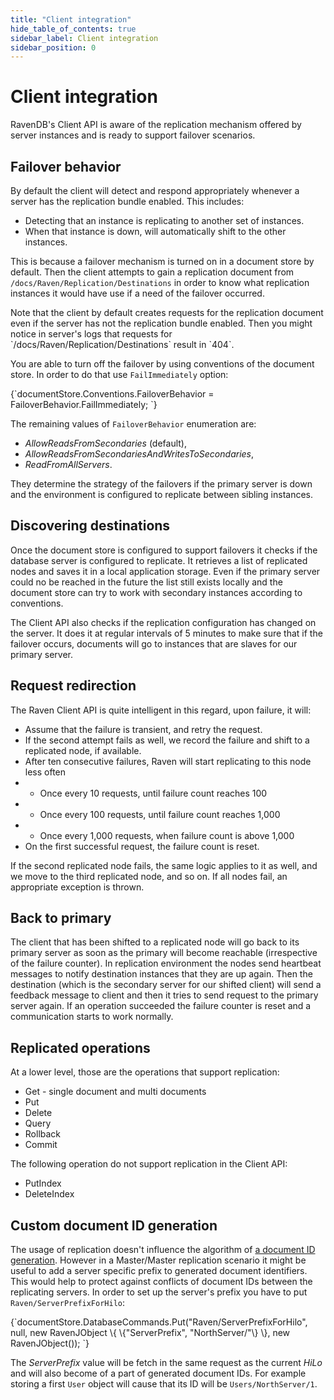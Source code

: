 ```yaml
---
title: "Client integration"
hide_table_of_contents: true
sidebar_label: Client integration
sidebar_position: 0
---
```



# Client integration

RavenDB's Client API is aware of the replication mechanism offered by server instances and is ready to support failover scenarios.

## Failover behavior

 By default the client will detect and respond appropriately whenever a server has the replication bundle enabled. This includes:

* Detecting that an instance is replicating to another set of instances.
* When that instance is down, will automatically shift to the other instances.

This is because a failover mechanism is turned on in a document store by default. Then the client attempts to gain a replication document from `/docs/Raven/Replication/Destinations` in order to know what replication instances it would have use if a need of the failover occurred.

<Admonition type="note" title="Note">
Note that the client by default creates requests for the replication document even if the server has not the replication bundle enabled. Then you might notice in server's logs that requests for `/docs/Raven/Replication/Destinations` result in `404`.
</Admonition>

You are able to turn off the failover by using conventions of the document store. In order to do that use `FailImmediately` option:

<TabItem value="client_integration_1" label="client_integration_1">
<CodeBlock language="csharp">
{`documentStore.Conventions.FailoverBehavior = FailoverBehavior.FailImmediately;
`}
</CodeBlock>
</TabItem>

The remaining values of `FailoverBehavior` enumeration are:

* *AllowReadsFromSecondaries* (default),
* *AllowReadsFromSecondariesAndWritesToSecondaries*,
* *ReadFromAllServers*.

They determine the strategy of the failovers if the primary server is down and the environment is configured to replicate between sibling instances.

## Discovering destinations

Once the document store is configured to support failovers it checks if the database server is configured to replicate. It retrieves a list of replicated nodes and saves it in a local application storage. Even if the primary server could no be reached in the future the list still exists locally and the document store can try to work with secondary instances according to conventions.

The Client API also checks if the replication configuration has changed on the server. It does it at regular intervals of 5 minutes to make sure that if the failover occurs, documents will go to instances that are slaves for our primary server.

## Request redirection

The Raven Client API is quite intelligent in this regard, upon failure, it will:

* Assume that the failure is transient, and retry the request.
* If the second attempt fails as well, we record the failure and shift to a replicated node, if available.
* After ten consecutive failures, Raven will start replicating to this node less often
* * Once every 10 requests, until failure count reaches 100
* * Once every 100 requests, until failure count reaches 1,000
* * Once every 1,000 requests, when failure count is above 1,000
* On the first successful request, the failure count is reset.

If the second replicated node fails, the same logic applies to it as well, and we move to the third replicated node, and so on. If all nodes fail, an appropriate exception is thrown.

## Back to primary

The client that has been shifted to a replicated node will go back to its primary server 
as soon as the primary will become reachable (irrespective of the failure counter). In replication environment the nodes send heartbeat messages to notify destination instances that they are up again. Then the destination (which is the secondary server for our shifted client) will send a feedback message to client and then it tries to send request to the primary server again. If an operation succeeded the failure counter is reset and a communication starts to work normally.


## Replicated operations

At a lower level, those are the operations that support replication:

* Get - single document and multi documents
* Put
* Delete
* Query
* Rollback
* Commit

The following operation do not support replication in the Client API:

* PutIndex
* DeleteIndex

## Custom document ID generation

The usage of replication doesn't influence the algorithm of [a document ID generation](../../../client-api/basic-operations/saving-new-document.mdx#document-ids).
However in a Master/Master replication scenario it might be useful to add a server specific prefix to generated document identifiers. This would help to protect
against conflicts of document IDs between the replicating servers. In order to set up the server's prefix you have to put `Raven/ServerPrefixForHilo`:

<TabItem value="client_integration_2" label="client_integration_2">
<CodeBlock language="csharp">
{`documentStore.DatabaseCommands.Put("Raven/ServerPrefixForHilo", null,
                                   new RavenJObject
	                                \{
		                                \{"ServerPrefix", "NorthServer/"\}
	                                \},
                                   new RavenJObject());
`}
</CodeBlock>
</TabItem>

The *ServerPrefix* value will be fetch in the same request as the current *HiLo* and will also become of a part of generated document IDs. 
For example storing a first `User` object will cause that its ID will be `Users/NorthServer/1`.